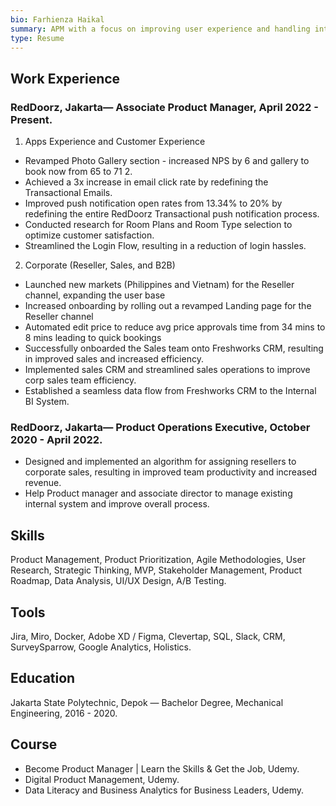 ```yaml
---
bio: Farhienza Haikal
summary: APM with a focus on improving user experience and handling internal system, proficient with connecting 3rd party tools to test and learn, and experienced with both B2B and B2C Business.
type: Resume
---
```

## Work Experience

### RedDoorz, Jakarta— Associate Product Manager, April 2022 - Present. 
1. Apps Experience and Customer Experience  
* Revamped Photo Gallery section - increased NPS by 6 and gallery to book now from 65 to 71 2.  
* Achieved a 3x increase in email click rate by redefining the Transactional Emails.  
* Improved push notification open rates from 13.34% to 20% by redefining the entire RedDoorz Transactional push notification process. 
* Conducted research for Room Plans and Room Type selection to optimize customer satisfaction.  
* Streamlined the Login Flow, resulting in a reduction of login hassles. 
2. Corporate (Reseller, Sales, and B2B)  
* Launched new markets (Philippines and Vietnam) for the Reseller channel, expanding the user base  
* Increased onboarding by rolling out a revamped Landing page for the Reseller channel
* Automated edit price to reduce avg price approvals time from 34 mins to 8 mins leading to quick bookings 
* Successfully onboarded the Sales team onto Freshworks CRM, resulting in improved sales and increased efficiency.
* Implemented sales CRM and streamlined sales operations to improve corp sales team efficiency.
* Established a seamless data flow from Freshworks CRM to the Internal BI System.

### RedDoorz, Jakarta— Product Operations Executive, October 2020 - April 2022.
* Designed and implemented an algorithm for assigning resellers to corporate sales, resulting in improved team productivity and increased revenue.  
* Help Product manager and associate director to manage existing internal system and improve overall process.

## Skills
Product Management, Product Prioritization, Agile Methodologies, User Research, Strategic Thinking, MVP, Stakeholder Management, Product Roadmap, Data Analysis, UI/UX Design, A/B Testing.

## Tools
Jira, Miro, Docker, Adobe XD / Figma, Clevertap, SQL, Slack, CRM, SurveySparrow, Google Analytics, Holistics.

## Education
Jakarta State Polytechnic, Depok — Bachelor Degree, Mechanical Engineering, 2016 - 2020.

## Course
* Become Product Manager | Learn the Skills & Get the Job, Udemy. 
* Digital Product Management, Udemy. 
* Data Literacy and Business Analytics for Business Leaders, Udemy.